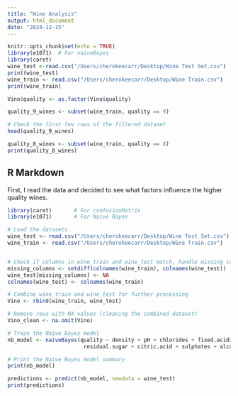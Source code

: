 ```yaml
---
title: "Wine Analysis"
output: html_document
date: "2024-12-15"
---
```


```r
knitr::opts_chunk$set(echo = TRUE)
library(e1071)  # For naiveBayes
library(caret)
wine_test <-read.csv("/Users/cherokeecarr/Desktop/Wine Test Set.csv")
print(wine_test)
wine_train <- read.csv("/Users/cherokeecarr/Desktop/Wine Train.csv")
print(wine_train)

Vino$quality <- as.factor(Vino$quality)

quality_9_wines <- subset(wine_train, quality == 9)

# Check the first few rows of the filtered dataset
head(quality_9_wines)

quality_8_wines <- subset(wine_train, quality == 8)
print(quality_8_wines)

```

## R Markdown

First, I read the data and decided to see what factors influence the higher quality wines.




```r
library(caret)       # For confusionMatrix
library(e1071)       # For Naive Bayes

# Load the datasets
wine_test <- read.csv("/Users/cherokeecarr/Desktop/Wine Test Set.csv")
wine_train <- read.csv("/Users/cherokeecarr/Desktop/Wine Train.csv")


# Check if columns in wine_train and wine_test match, handle missing columns in wine_test
missing_columns <- setdiff(colnames(wine_train), colnames(wine_test))
wine_test[missing_columns] <- NA
colnames(wine_test) <- colnames(wine_train)

# Combine wine_train and wine_test for further processing
Vino <- rbind(wine_train, wine_test)

# Remove rows with NA values (cleaning the combined dataset)
Vino_clean <- na.omit(Vino)

# Train the Naive Bayes model
nb_model <- naiveBayes(quality ~ density + pH + chlorides + fixed.acidity + volatile.acidity +
                        residual.sugar + citric.acid + sulphates + alcohol, data = Vino_clean)

# Print the Naive Bayes model summary
print(nb_model)

predictions <- predict(nb_model, newdata = wine_test)
print(predictions)

```



